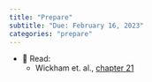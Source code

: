 ```yaml
---
title: "Prepare"
subtitle: "Due: February 16, 2023"
categories: "prepare"
---
```


- 📖 Read:
    - Wickham et. al., [chapter 21](https://r4ds.hadley.nz/joins.html)

